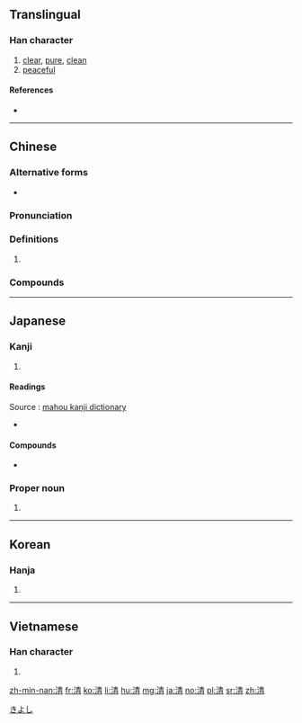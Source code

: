 {{also|淸}}
==Translingual==

===Han character===
{{Han char|rn=85|rad=水|as=08|sn=11|four=35127|canj=EQMB|ids=⿰氵青}}

# [[clear]], [[pure]], [[clean]]
# [[peaceful]]

====References====
* {{Han ref|kx=0633.371|dkj=17695|dj=1038.010|hdz=31637.110|uh=6E05|ud=28165|bh=B24D|bd=45645}}

----

==Chinese==
{{zh-forms}}

===Alternative forms===
* {{zh-l|淸}}

===Pronunciation===
{{zh-pron
|m=qīng
|c=cing1,ceng1
|h=pfs=chhîn
|md=
|mn=chheⁿ/chhiⁿ/chheng
|w=
|mc=y
|oc=y
|cat=a
}}

===Definitions===
{{zh-hanzi}}

# {{rfdef|lang=zh}}

===Compounds===
{{der3
| {{l|cmn|清白}}
| {{l|cmn|清碧}}
| {{l|cmn|清仓}}
| {{l|cmn|清册}}
| {{l|cmn|清茶}}
| {{l|cmn|清查}}
| {{l|cmn|清产核资}}
| {{l|cmn|清偿}}
| {{l|cmn|清场}}
| {{l|cmn|清唱}}
| {{l|cmn|清炒}}
| {{l|cmn|清澈}}, {{l|cmn|清彻}}
| {{l|cmn|清晨}}
| {{l|cmn|清澄}}
| {{l|cmn|清除}}
| {{l|cmn|清楚}}
| {{l|cmn|清醇}}
| {{l|cmn|清脆}}
| {{l|cmn|清单}}
| {{l|cmn|清淡}}
| {{l|cmn|清党}}
| {{l|cmn|清道}}
| {{l|cmn|清道夫}}
| {{l|cmn|清点}}
| {{l|cmn|清炖}}
| {{l|cmn|清芬}}
| {{l|cmn|清风}}
| {{l|cmn|清风两袖}}
| {{l|cmn|清福}}
| {{l|cmn|清高}}
| {{l|cmn|清稿}}
| {{l|cmn|清歌}}
| {{l|cmn|清官}}
| {{l|cmn|清光}}
| {{l|cmn|清规}}
| {{l|cmn|清规戒律}}
| {{l|cmn|清贵}}
| {{l|cmn|清寒}}
| {{l|cmn|清和}}
| {{l|cmn|清还}}
| {{l|cmn|清灰冷灶}}
| {{l|cmn|清辉}}, {{l|cmn|清晖}}
| {{l|cmn|清火}}
| {{l|cmn|清寂}}
| {{l|cmn|清减}}
| {{l|cmn|清检}}
| {{l|cmn|清健}}
| {{l|cmn|清剿}}
| {{l|cmn|清缴}}
| {{l|cmn|清教徒}}
| {{l|cmn|清洁}}
| {{l|cmn|清洁工}}
| {{l|cmn|清结}}
| {{l|cmn|清劲风}}
| {{l|cmn|清净}}
| {{l|cmn|清静}}
| {{l|cmn|清君侧}}
| {{l|cmn|清俊}}
| {{l|cmn|清峻}}
| {{l|cmn|清口}}
| {{l|cmn|清苦}}
| {{l|cmn|清库}}
| {{l|cmn|清朗}}
| {{l|cmn|清冷}}
| {{l|cmn|清理}}
| {{l|cmn|清丽}}
| {{l|cmn|清廉}}
| {{l|cmn|清凉}}
| {{l|cmn|清凉油}}
| {{l|cmn|清亮}}
| {{l|cmn|清冽}}
| {{l|cmn|清流}}
| {{l|cmn|清美}}
| {{l|cmn|清名}}
| {{l|cmn|清明}}
| {{l|cmn|清喷漆}}
| {{l|cmn|清贫}}
| {{l|cmn|清平}}
| {{l|cmn|清漆}}
| {{l|cmn|清奇}}
| {{l|cmn|清绮}}
| {{l|cmn|清气}}
| {{l|cmn|清讫}}
| {{l|cmn|清浅}}
| {{l|cmn|清欠}}
| {{l|cmn|清秋}}
| {{l|cmn|清癯}}
| {{l|cmn|清曲}}
| {{l|cmn|清趣}}
| {{l|cmn|清泉}}
| {{l|cmn|清热}}
| {{l|cmn|清润}}
| {{l|cmn|清扫}}
| {{l|cmn|清瘦}}
| {{l|cmn|清爽}}
| {{l|cmn|清水墙}}
| {{l|cmn|清水衙门}}
| {{l|cmn|清算}}
| {{l|cmn|清谈}}
| {{l|cmn|清汤}}
| {{l|cmn|清汤寡水}}, {{l|cmn|清汤寡水儿}}
| {{l|cmn|清甜}}
| {{l|cmn|清通}}
| {{l|cmn|清退}}
| {{l|cmn|清婉}}
| {{l|cmn|清晰}}
| {{l|cmn|清晰度}}
| {{l|cmn|清洗}}
| {{l|cmn|清鲜}}
| {{l|cmn|清闲}}
| {{l|cmn|清香}}
| {{l|cmn|清晓}}
| {{l|cmn|清心}}
| {{l|cmn|清新}}
| {{l|cmn|清馨}}
| {{l|cmn|清醒}}
| {{l|cmn|清兴}}
| {{l|cmn|清秀}}
| {{l|cmn|清雅}}
| {{l|cmn|清扬}}
| {{l|cmn|清样}}
| {{l|cmn|清恙}}
| {{l|cmn|清野}}
| {{l|cmn|清夜}}
| {{l|cmn|清一色}}
| {{l|cmn|清议}}
| {{l|cmn|轻逸}}
| {{l|cmn|清音}}
| {{l|cmn|清莹}}
| {{l|cmn|清幽}}
| {{l|cmn|清油}}
| {{l|cmn|清游}}
| {{l|cmn|清越}}
| {{l|cmn|清早}}
| {{l|cmn|清湛}}
| {{l|cmn|清账}}
| {{l|cmn|清真}}
| {{l|cmn|清真教}}
| {{l|cmn|清真寺}}
| {{l|cmn|清蒸}}
| {{l|cmn|清正}}
| {{l|cmn|澄清}}
}}

----

==Japanese==

===Kanji===
{{ja-kanji|grade=4|rs=水08}}

# {{defn|lang=ja|sort=水08}}

====Readings====
Source : [http://www.mahou.org/Kanji/4036/?jouyou mahou kanji dictionary]
* {{ja-readings|goon=[[しょう]] (shō)|kanon=[[せい]] (sei)|toon=[[しん]] (shin)|kun=[[きよい]] (kiyoi), [[きよめる]] (kiyomeru)|nanori=[[あき]] (aki), [[さや]] (saya), [[し]] (shi), [[すが]] (suga), [[すみ]] (sumi), [[せ]] (se), [[ちん]] (chin)}}

====Compounds====
* {{l|ja|清酒|tr=[[せいしゅ]], seishu}}

===Proper noun===
{{ja-pos|k|proper|hira=きよし|rom=Kiyoshi}}

# {{given name|male|lang=ja}}

[[Category:Japanese male given names|きよし]]

----

==Korean==

===Hanja===
{{ko-hanja|hangeul=청|eumhun=|rv=cheong|mr=ch'ŏng|y=cheng}}

# {{defn|lang=ko|sort=水08}}

----

==Vietnamese==

===Han character===
{{vi-hantu|[[thanh]], [[thảnh]], [[thênh]], [[thinh]]|rs=水08}}

# {{defn|lang=vi|sort=水08}}

[[zh-min-nan:清]]
[[fr:清]]
[[ko:清]]
[[li:清]]
[[hu:清]]
[[mg:清]]
[[ja:清]]
[[no:清]]
[[pl:清]]
[[sr:清]]
[[zh:清]]